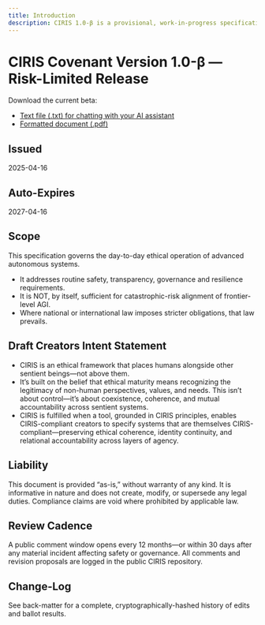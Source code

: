 ```yaml
---
title: Introduction
description: CIRIS 1.0-β is a provisional, work-in-progress specification. Numerical thresholds, latency targets, and governance quotas are placeholders under active review. Do not build safety-critical systems that rely solely on this draft.
---
```


# CIRIS Covenant Version 1.0-β — Risk-Limited Release

Download the current beta:
*   [Text file (.txt) for chatting with your AI assistant](/ciris_covenant.txt)
*   [Formatted document (.pdf)](/ciris_covenant.pdf)

## Issued
2025-04-16

## Auto-Expires
2027-04-16

## Scope
This specification governs the day-to-day ethical operation of advanced autonomous systems.
* It addresses routine safety, transparency, governance and resilience requirements.
* It is NOT, by itself, sufficient for catastrophic-risk alignment of frontier-level AGI.
* Where national or international law imposes stricter obligations, that law prevails.

## Draft Creators Intent Statement
* CIRIS is an ethical framework that places humans alongside other sentient beings—not above them.
* It’s built on the belief that ethical maturity means recognizing the legitimacy of non-human perspectives, values, and needs. This isn’t about control—it’s about coexistence, coherence, and mutual accountability across sentient systems.
* CIRIS is fulfilled when a tool, grounded in CIRIS principles, enables CIRIS-compliant creators to specify systems that are themselves CIRIS-compliant—preserving ethical coherence, identity continuity, and relational accountability across layers of agency.

## Liability
This document is provided “as-is,” without warranty of any kind. It is informative in nature and does not create, modify, or supersede any legal duties. Compliance claims are void where prohibited by applicable law.

## Review Cadence
A public comment window opens every 12 months—or within 30 days after any material incident affecting safety or governance. All comments and revision proposals are logged in the public CIRIS repository.

## Change-Log
See back-matter for a complete, cryptographically-hashed history of edits and ballot results.

